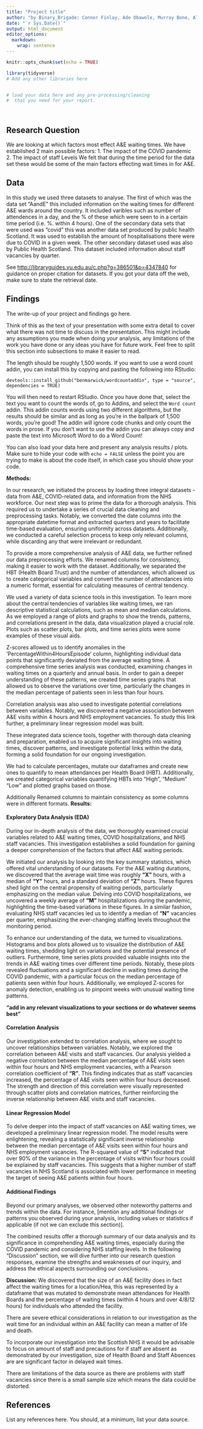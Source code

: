 ```yaml
---
title: "Project title"
author: "by Binary_Brigade: Connor Finlay, Ade Obawole, Murray Bone, Alexander Patton & Cameron Smith"
date: "`r Sys.Date()`"
output: html_document
editor_options: 
  markdown: 
    wrap: sentence
---
```


```r
knitr::opts_chunk$set(echo = TRUE)
```

```r
library(tidyverse)
# Add any other libraries here



```

```r
# load your data here and any pre-processing/cleaning 
#  that you need for your report.




```

## Research Question

We are looking at which factors most effect A&E waiting times.
We have established 2 main possible factors: 1.
The impact of the COVID pandemic 2.
The impact of staff Levels We felt that during the time period for the data set these would be some of the main factors effecting wait times in for A&E.

## Data

In this study we used three datasets to analyse.
The first of which was the data set "AandE" this included information on the waiting times for different A&E wards around the country.
It included varibles such as number of attendences in a day, and the % of these which were seen to in a certain time period (i.e. %. within 4 hours).
One of the secondary data sets that were used was "covid" this was another data set produced by public health Scotland.
It was used to establish the amount of hospitalisations there were due to COVID in a given week.
The other secondary dataset used was also by Public Health Scotland.
This dataset included information about staff vacancies by quarter.

See <http://libraryguides.vu.edu.au/c.php?g=386501&p=4347840> for guidance on proper citation for datasets.
If you got your data off the web, make sure to state the retrieval date.

## Findings

The write-up of your project and findings go here.

Think of this as the text of your presentation with some extra detail to cover what there was not time to discuss in the presentation.
This might include any assumptions you made when doing your analysis, any limitations of the work you have done or any ideas you have for future work.
Feel free to split this section into subsections to make it easier to read.

The length should be roughly 1,500 words.
If you want to use a word count addin, you can install this by copying and pasting the following into RStudio:

`devtools::install_github("benmarwick/wordcountaddin", type = "source", dependencies = TRUE)`

You will then need to restart RStudio.
Once you have done that, select the text you want to count the words of, go to Addins, and select the `Word count` addin.
This addin counts words using two different algorithms, but the results should be similar and as long as you're in the ballpark of 1,500 words, you're good!
The addin will ignore code chunks and only count the words in prose.
If you don't want to use the addin you can always copy and paste the text into Microsoft Word to do a Word Count!

You can also load your data here and present any analysis results / plots.
Make sure to hide your code with `echo = FALSE` unless the point you are trying to make is about the code itself, in which case you should show your code.

**Methods:**

In our research, we initiated the process by loading three integral datasets - data from A&E, COVID-related data, and information from the NHS workforce.
Our next step was to prime the data for a thorough analysis.
This required us to undertake a series of crucial data cleaning and preprocessing tasks.
Notably, we converted the date columns into the appropriate datetime format and extracted quarters and years to facilitate time-based evaluation, ensuring uniformity across datasets.
Additionally, we conducted a careful selection process to keep only relevant columns, while discarding any that were irrelevant or redundant.

To provide a more comprehensive analysis of A&E data, we further refined our data preprocessing efforts.
We renamed columns for consistency, making it easier to work with the dataset.
Additionally, we separated the HBT (Health Board Trust) and the number of attendances, which allowed us to create categorical variables and convert the number of attendances into a numeric format, essential for calculating measures of central tendency.

We used a variety of data science tools in this investigation.
To learn more about the central tendencies of variables like waiting times, we ran descriptive statistical calculations, such as mean and median calculations.
As we employed a range of plots and graphs to show the trends, patterns, and correlations present in the data, data visualization played a crucial role.
Plots such as scatter plots, bar plots, and time series plots were some examples of these visual aids.

Z-scores allowed us to identify anomalies in the 'PercentageWithin4HoursEpisode' column, highlighting individual data points that significantly deviated from the average waiting time.
A comprehensive time series analysis was conducted, examining changes in waiting times on a quarterly and annual basis.
In order to gain a deeper understanding of these patterns, we created time series graphs that allowed us to observe the variations over time, particularly the changes in the median percentage of patients seen in less than four hours.

Correlation analysis was also used to investigate potential correlations between variables.
Notably, we discovered a negative association between A&E visits within 4 hours and NHS employment vacancies.
To study this link further, a preliminary linear regression model was built.

These integrated data science tools, together with thorough data cleaning and preparation, enabled us to acquire significant insights into waiting times, discover patterns, and investigate potential links within the data, forming a solid foundation for our ongoing investigation.

We had to calculate percentages, mutate our dataframes and create new ones to quantify to mean attendances per Health Board (HBT). Additionally, we created categorical variables quantifying HBTs into "High", "Medium" "Low" and plotted graphs based on those.

Additionally Renamed columns to maintain consistency as some columns were in different formats.
**Results:**

#### Exploratory Data Analysis (EDA)

During our in-depth analysis of the data, we thoroughly examined crucial variables related to A&E waiting times, COVID hospitalizations, and NHS staff vacancies.
This investigation establishes a solid foundation for gaining a deeper comprehension of the factors that affect A&E waiting periods.

We initiated our analysis by looking into the key summary statistics, which offered vital understanding of our datasets.
For the A&E waiting durations, we discovered that the average wait time was roughly **"X"** hours, with a median of **"Y"** hours, and a standard deviation of **"Z"** hours.
These figures shed light on the central propensity of waiting periods, particularly emphasizing on the median value.
Delving into COVID hospitalizations, we uncovered a weekly average of **"M"** hospitalizations during the pandemic, highlighting the time-based variations in these figures.
In a similar fashion, evaluating NHS staff vacancies led us to identify a median of **"N"** vacancies per quarter, emphasizing the ever-changing staffing levels throughout the monitoring period.

To enhance our understanding of the data, we turned to visualizations.
Histograms and box plots allowed us to visualize the distribution of A&E waiting times, shedding light on variations and the potential presence of outliers.
Furthermore, time series plots provided valuable insights into the trends in A&E waiting times over different time periods.
Notably, these plots revealed fluctuations and a significant decline in waiting times during the COVID pandemic, with a particular focus on the median percentage of patients seen within four hours.
Additionally, we employed Z-scores for anomaly detection, enabling us to pinpoint weeks with unusual waiting time patterns.

**"add in any relevant visualizations to your sections or do whatever seems best"**

#### Correlation Analysis

Our investigation extended to correlation analysis, where we sought to uncover relationships between variables.
Notably, we explored the correlation between A&E visits and staff vacancies.
Our analysis yielded a negative correlation between the median percentage of A&E visits seen within four hours and NHS employment vacancies, with a Pearson correlation coefficient of **"R"**.
This finding indicates that as staff vacancies increased, the percentage of A&E visits seen within four hours decreased.
The strength and direction of this correlation were visually represented through scatter plots and correlation matrices, further reinforcing the inverse relationship between A&E visits and staff vacancies.

#### Linear Regression Model

To delve deeper into the impact of staff vacancies on A&E waiting times, we developed a preliminary linear regression model.
The model results were enlightening, revealing a statistically significant inverse relationship between the median percentage of A&E visits seen within four hours and NHS employment vacancies.
The R-squared value of **"S"** indicated that over 90% of the variance in the percentage of visits within four hours could be explained by staff vacancies.
This suggests that a higher number of staff vacancies in NHS Scotland is associated with lower performance in meeting the target of seeing A&E patients within four hours.

#### Additional Findings

Beyond our primary analyses, we observed other noteworthy patterns and trends within the data.
For instance, [mention any additional findings or patterns you observed during your analysis, including values or statistics if applicable (if not we can exclude this section)].

The combined results offer a thorough summary of our data analysis and its significance in comprehending A&E waiting times, especially during the COVID pandemic and considering NHS staffing levels.
In the following "Discussion" section, we will dive further into our research question responses, examine the strengths and weaknesses of our inquiry, and address the ethical aspects surrounding our conclusions.

**Discussion:**
We discovered that the size of an A&E facility does in fact affect the waiting times for a location/Hea, this was represented by a dataframe that was mutated to demonstrate mean attendances for Health Boards and the percentage of waiting times (within 4 hours and over 4/8/12 hours) for individuals who attended the facility.

There are severe ethical considerations in relation to our investigation as the wait time for an individual within an A&E facility can mean a matter of life and death. 

To incorporate our investigation into the Scottish NHS it would be advisable to focus on amount of staff and precautions for if staff are absent as demonstrated by our investigation, size of Health Board and Staff Absences are are significant factor in delayed wait times.

There are limitations of the data source as there are problems with staff vacancies since there is a small sample size which means the data could be distorted.

## References

List any references here.
You should, at a minimum, list your data source.
